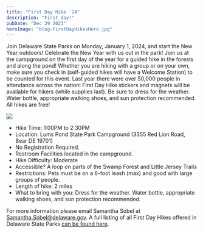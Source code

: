 ```yaml
---
title: "First Day Hike '24"
description: "First day!"
pubDate: "Dec 29 2023"
heroImage: "blog-FirstDayHikesHero.jpg"
---
```


Join Delaware State Parks on Monday, January 1, 2024, and start the New Year outdoors!
Celebrate the New Year with us out in the park! Join us at the campground on the first day of the year for a guided hike in the forests and along the pond! Whether you are hiking with a group or on your own, make sure you check in (self-guided hikes will have a Welcome Station) to be counted for this event. Last year there were over 50,000 people in attendance across the nation! First Day Hike stickers and magnets will be available for hikers (while supplies last). Be sure to dress for the weather. Water bottle, appropriate walking shoes, and sun protection recommended. All hikes are free!


<Image src="23-12-29_1.jpeg" class="full"></Image>

- Hike Time: 1:00PM to 2:30PM
- Location: Lums Pond State Park Campground (3355 Red Lion Road, Bear DE 19701)
- No Registration Required.
- Restroom Facilities located in the campground.
- Hike Difficulty: Moderate
- Accessible? A loop on parts of the Swamp Forest and Little Jersey Trails
- Restrictions: Pets must be on a 6-foot leash (max) and good with large groups of people.
- Length of hike: 2 miles
- What to bring with you: Dress for the weather. Water bottle, appropriate walking shoes, and sun protection recommended.

For more information please email Samantha Sobel at <a href="mailto:Samantha.Sobel@delaware.gov">Samantha.Sobel@delaware.gov</a>. A full listing of all First Day Hikes offered in Delaware State Parks [can be found here](https://destateparks.com/firstday).
